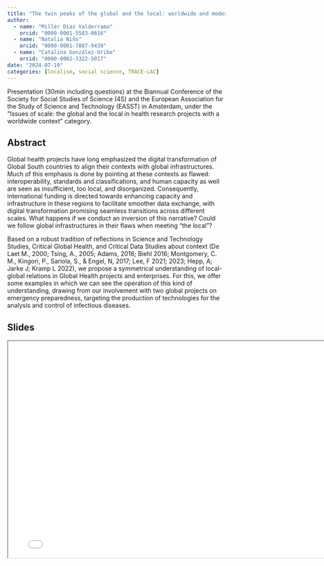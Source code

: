 ```yaml
---
title: "The twin peaks of the global and the local: worldwide and modest infrastructures for global health"
author:
  - name: "Miller Díaz Valderrama"
    orcid: "0000-0001-5583-0616"
  - name: "Natalia Niño"
    orcid: "0000-0001-7887-9439"
  - name: "Catalina González-Uribe"
    orcid: "0000-0002-3322-5017"
date: "2024-07-19"
categories: [localism, social science, TRACE-LAC]
---
```


Presentation (30min including questions) at the Biannual Conference of the Society for Social Studies of Science (4S) and the European Association for the Study of Science and Technology (EASST) in Amsterdam, under the "Issues of scale: the global and the local in health research projects with a worldwide context" category.

## Abstract

Global health projects have long emphasized the digital transformation of Global South countries to align their contexts with global infrastructures. Much of this emphasis is done by pointing at these contexts as flawed: interoperability, standards and classifications, and human capacity as well are seen as insufficient, too local, and disorganized. Consequently, international funding is directed towards enhancing capacity and infrastructure in these regions to facilitate smoother data exchange, with digital transformation promising seamless transitions across different scales. What happens if we conduct an inversion of this narrative? Could we follow global infrastructures in their flaws when meeting "the local"?

Based on a robust tradition of reflections in Science and Technology Studies, Critical Global Health, and Critical Data Studies about context (De Laet M., 2000; Tsing, A., 2005; Adams, 2016; Biehl 2016; Montgomery, C. M., Kingori, P., Sariola, S., & Engel, N, 2017; Lee, F 2021; 2023; Hepp, A; Jarke J; Kramp L 2022), we propose a symmetrical understanding of local-global relations in Global Health projects and enterprises. For this, we offer some examples in which we can see the operation of this kind of understanding, drawing from our involvement with two global projects on emergency preparedness, targeting the production of technologies for the analysis and control of infectious diseases.

## Slides

```{=html}
<iframe width="780" height="500" src="4S-EASST_TRACE LAC.pdf" title="Slides for presentation at the 4S-EASST 2024 conference"></iframe>
```
